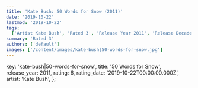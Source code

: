 ```yaml
---
title: 'Kate Bush: 50 Words for Snow (2011)'
date: '2019-10-22'
lastmod: '2019-10-22'
tags:
  ['Artist Kate Bush', 'Rated 3', 'Release Year 2011', 'Release Decade 2010']
summary: 'Rated 3'
authors: ['default']
images: ['/content/images/kate-bush|50-words-for-snow.jpg']
---
```


  key: 'kate-bush|50-words-for-snow',
  title: '50 Words for Snow',
  release_year: 2011,
  rating: 6,
  rating_date: '2019-10-22T00:00:00.000Z',
  artist: 'Kate Bush',
};

<MusicRating data={data} />
